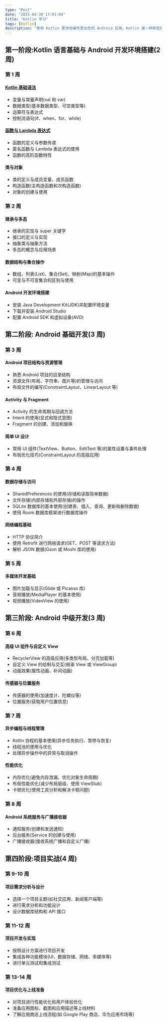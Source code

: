 ```yaml
---
type: "Post"
date: "2025-04-30 17:01:04"
title: "Kotlin 学习"
tags: [Kotlin]
description: "使用 Kotlin 更快地编写更出色的 Android 应用。Kotlin 是一种新型的静态类型编程语言，有超过 60% 的专业 Android 开发者在使用，它有助于提高工作效率、开发者满意度和代码安全性。"
---
```


## 第一阶段:Kotlin 语言基础与 Android 开发环境搭建(2 周)

### 第 1 周

#### [Kotlin 基础语法](/blog/kotlin/tutorial/01-basic)

- 变量与常量声明(val 和 var)
- 数据类型(基本数据类型、可空类型等)
- 运算符与表达式
- 控制流语句(if、when、for、while)

#### [函数与 Lambda 表达式](/blog/kotlin/tutorial/02-functions)

- 函数的定义与参数传递
- 匿名函数与 Lambda 表达式的使用
- 函数的高阶函数特性

#### 类与对象

- 类的定义与成员变量、成员函数
- 构造函数(主构造函数和次构造函数)
- 对象的创建与使用

### 第 2 周

#### 继承与多态

- 继承的实现与 super 关键字
- 接口的定义与实现
- 抽象类与抽象方法
- 多态的概念与应用场景

#### 数据结构与集合操作

- 数组、列表(List)、集合(Set)、映射(Map)的基本操作
- 可变与不可变集合的区别与使用

#### Android 开发环境搭建

- 安装 Java Development Kit(JDK)并配置环境变量
- 下载并安装 Android Studio
- 配置 Android SDK 和虚拟设备(AVD)

## 第二阶段: Android 基础开发(3 周)

### 第 3 周

#### Android 项目结构与资源管理

- 熟悉 Android 项目的目录结构
- 资源文件(布局、字符串、图片等)的管理与访问
- 布局文件的编写(ConstraintLayout、LinearLayout 等)

#### Activity 与 Fragment

- Activity 的生命周期与回调方法
- Intent 的使用(显式和隐式意图)
- Fragment 的创建、添加和替换

#### 简单 UI 设计

- 常用 UI 组件(TextView、Button、EditText 等)的属性设置与事件处理
- 布局优化技巧(ConstraintLayout 的高级应用)

### 第 4 周

#### 数据存储与访问

- SharedPreferences 的使用(存储和读取简单数据)
- 文件存储(内部存储和外部存储)的操作
- SQLite 数据库的基本使用(创建表、插入、查询、更新和删除数据)
- 使用 Room 数据库框架进行数据库操作

#### 网络编程基础

- HTTP 协议简介
- 使用 Retrofit 进行网络请求(GET、POST 等请求方法)
- 解析 JSON 数据(Gson 或 Moshi 库的使用)

### 第 5 周

#### 多媒体开发基础

- 图片加载与显示(Glide 或 Picasso 库)
- 音频播放(MediaPlayer 的基本使用)
- 视频播放(VideoView 的使用)

## 第三阶段: Android 中级开发(3 周)

### 第 6 周

#### 高级 UI 组件与自定义 View

- RecyclerView 的高级应用(多类型布局、分页加载等)
- 自定义 View 的绘制与交互(继承 View 或 ViewGroup)
- 动画效果(属性动画、补间动画)

#### 传感器与位置服务

- 传感器的使用(加速度计、陀螺仪等)
- 位置服务(获取用户位置信息)

### 第 7 周

#### 异步编程与线程管理

- Kotlin 协程的基本使用(异步任务执行、暂停与恢复)
- 线程池的使用与优化
- 处理异步操作中的异常与取消操作

#### 性能优化

- 内存优化(避免内存泄漏、优化对象生命周期)
- 布局性能优化(减少布局层级、使用 ViewStub)
- 卡顿优化(使用工具分析和解决卡顿问题)

### 第 8 周

#### Android 系统服务与广播接收器

- 通知服务(创建和发送通知)
- 后台服务(Service 的创建与使用)
- 广播接收器(接收系统广播和自定义广播)

## 第四阶段:项目实战(4 周)

### 第 9-10 周

#### 项目需求分析与设计

- 选择一个项目主题(如社交应用、新闻客户端等)
- 进行需求分析和功能设计
- 设计数据库结构和 API 接口

### 第 11-12 周

#### 项目开发与实现

- 按照设计方案进行项目开发
- 集成各种功能模块(UI、数据存储、网络、多媒体等)
- 进行单元测试和集成测试

### 第 13-14 周

#### 项目优化与上线准备

- 对项目进行性能优化和用户体验优化
- 准备应用图标、截图和应用描述等上线材料
- 了解应用商店上线流程(如 Google Play 商店、华为应用市场等)
